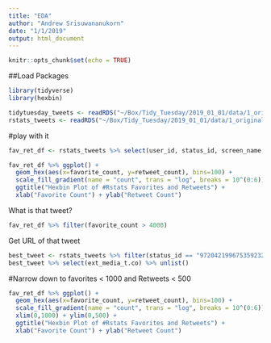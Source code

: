 ```yaml
---
title: "EDA"
author: "Andrew Srisuwananukorn"
date: "1/1/2019"
output: html_document
---
```


```r
knitr::opts_chunk$set(echo = TRUE)
```

##Load Packages
```r
library(tidyverse)
library(hexbin)

tidytuesday_tweets <- readRDS("~/Box/Tidy_Tuesday/2019_01_01/data/1_original/tidytuesday_tweets.rds")
rstats_tweets <- readRDS("~/Box/Tidy_Tuesday/2019_01_01/data/1_original/rstats_tweets.rds")
```

#play with it

```r
fav_ret_df <- rstats_tweets %>% select(user_id, status_id, screen_name, favorite_count, retweet_count)

fav_ret_df %>% ggplot() + 
  geom_hex(aes(x=favorite_count, y=retweet_count), bins=100) + 
  scale_fill_gradient(name = "count", trans = "log", breaks = 10^(0:6)) + 
  ggtitle("Hexbin Plot of #Rstats Favorites and Retweets") +
  xlab("Favorite Count") + ylab("Retweet Count")
```

What is that tweet?
```r
fav_ret_df %>% filter(favorite_count > 4000)
```

Get URL of that tweet
```r
best_tweet <- rstats_tweets %>% filter(status_id == "972042199675359232")
best_tweet %>% select(ext_media_t.co) %>% unlist()
```


#Narrow down to favorites < 1000 and Retweets < 500
```r
fav_ret_df %>% ggplot() + 
  geom_hex(aes(x=favorite_count, y=retweet_count), bins=100) + 
  scale_fill_gradient(name = "count", trans = "log", breaks = 10^(0:6)) + 
  xlim(0,1000) + ylim(0,500) + 
  ggtitle("Hexbin Plot of #Rstats Favorites and Retweets") +
  xlab("Favorite Count") + ylab("Retweet Count")
```

